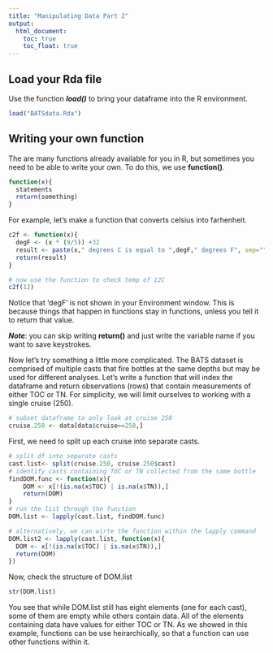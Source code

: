 ```yaml
---
title: "Manipulating Data Part 2"
output: 
  html_document:
    toc: true
    toc_float: true
---
```


## Load your Rda file
Use the function ***load()*** to bring your dataframe into the R environment. 
```r
load("BATSdata.Rda")
```

## Writing your own function
The are many functions already available for you in R, but sometimes you need to be able to write your own. To do this, we use **function()**.
```r
function(x){
  statements
  return(something)
}
```

For example, let's make a function that converts celsius into farhenheit.
```r
c2f <- function(x){
  degF <- (x * (9/5)) +32
  result <- paste(x," degrees C is equal to ",degF," degrees F", sep="")
  return(result)
}

# now use the function to check temp of 12C
c2f(12)
```
Notice that 'degF' is not shown in your Environment window. This is because things that happen in functions stay in functions, unless you tell it to return that value.     

***Note***: you can skip writing **return()** and just write the variable name if you want to save keystrokes.  
   
Now let's try something a little more complicated. The BATS dataset is comprised of multiple casts that fire bottles at the same depths but may be used for different analyses. Let's write a function that will index the dataframe and return observations (rows) that contain measurements of either TOC or TN. For simplicity, we will limit ourselves to working with a single cruise (250).
```r
# subset dataframe to only look at cruise 250
cruise.250 <- data[data$cruise==250,]
```

First, we need to split up each cruise into separate casts.
```r
# split df into separate casts
cast.list<- split(cruise.250, cruise.250$cast)
# identify casts containing TOC or TN collected from the same bottle
findDOM.func <- function(x){
    DOM <- x[!(is.na(x$TOC) | is.na(x$TN)),]
    return(DOM)
}
# run the list through the function
DOM.list <- lapply(cast.list, findDOM.func)

# alternatively, we can wirte the function within the lapply command
DOM.list2 <- lapply(cast.list, function(x){
  DOM <- x[!(is.na(x$TOC) | is.na(x$TN)),]
  return(DOM)
})
```

Now, check the structure of DOM.list
```r
str(DOM.list)
```

You see that while DOM.list still has eight elements (one for each cast), some of them are empty while others contain data. All of the elements containing data have values for either TOC or TN. As we showed in this example, functions can be use heirarchically, so that a function can use other functions within it. 
